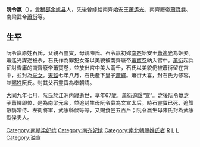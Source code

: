{{Unreferenced|time=2014-4-7}}
'''阮令嬴'''（{{bd|477年||543年|catIdx=R}}），[[會稽郡|會稽郡]][[余姚县|余姚县]]人，先後曾嫁給南齊始安王[[蕭遙光|蕭遙光]]、南齊廢帝[[蕭寶卷|蕭寶卷]]、南梁武帝[[梁武帝|蕭衍]]等。

==生平==
阮令嬴原姓石氏，父親石靈寶，母親陳氏。石令嬴初嫁[[南齐|南齐]]始安王[[蕭遙光|蕭遙光]]為姬妾。蕭遙光謀逆被杀，石氏作為罪犯女眷以美貌被南齊廢帝[[蕭寶卷|蕭寶卷]]納入宫中。[[梁武帝|蕭衍]]起兵征討昏庸的南齊廢帝蕭寶卷，並放出宮中美人兩千，石氏以美貌仍被蕭衍留在宮中，並封為[[采女|采女]]。[[天監|天監]]七年八月，石氏產下皇子[[梁元帝|蕭繹]]。蕭衍大喜，封石氏为修容，並[[赐姓名|賜姓]]阮氏。封其父石靈寶為奉朝請。

[[大同_(南梁)|大同]]九年七月，阮氏於江洲内寢逝世，享年67歲。蕭衍追諡“宣”。之後阮令嬴之子蕭繹即位，是為南梁元帝，並追封生母阮令嬴為文宣太后。時石靈寶已死，追贈散騎常侍、左衛將軍，武康縣侯等等，又賜食邑五百戶；阮令嬴生母陳氏封為武康縣侯夫人。

{{南朝皇后}}
{{南北朝人物小作品}}
[[Category:南朝梁妃嫔|Category:南朝梁妃嫔]]
[[Category:南齐妃嫔|Category:南齐妃嫔]]
[[Category:南北朝赐姓氏者|Category:南北朝赐姓氏者]]
[[Category:余姚人|R]]
[[Category:阮姓|L]]
[[Category:石姓|L]]
[[Category:谥宣|Category:谥宣]]